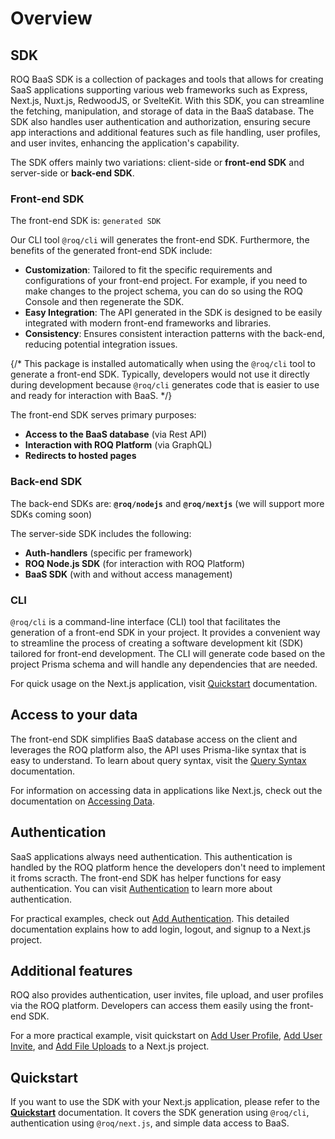 
# Overview

## SDK

ROQ BaaS SDK is a collection of packages and tools that allows for creating SaaS applications supporting various web frameworks such as Express, Next.js, Nuxt.js, RedwoodJS, or SvelteKit. With this SDK, you can streamline the fetching, manipulation, and storage of data in the BaaS database. The SDK also handles user authentication and authorization, ensuring secure app interactions and additional features such as file handling, user profiles, and user invites, enhancing the application's capability.

The SDK offers mainly two variations: client-side or **front-end SDK** and server-side or **back-end SDK**.

### Front-end SDK

The front-end SDK is: `generated SDK`

Our CLI tool `@roq/cli` will generates the front-end SDK. Furthermore, the benefits of the generated front-end SDK include:

- **Customization**: Tailored to fit the specific requirements and configurations of your front-end project. For example, if you need to make changes to the project schema, you can do so using the ROQ Console and then regenerate the SDK.
- **Easy Integration**: The API generated in the SDK is designed to be easily integrated with modern front-end frameworks and libraries.
- **Consistency**: Ensures consistent interaction patterns with the back-end, reducing potential integration issues.

{/*
<Callout type="info">
This package is installed automatically when using the `@roq/cli` tool to generate a front-end SDK. Typically, developers would not use it directly during development because `@roq/cli` generates code that is easier to use and ready for interaction with BaaS.
</Callout>
*/}

The front-end SDK serves primary purposes:

- **Access to the BaaS database** (via Rest API)
- **Interaction with ROQ Platform** (via GraphQL)
- **Redirects to hosted pages**



### Back-end SDK

The back-end SDKs are: **`@roq/nodejs`** and **`@roq/nextjs`** (we will support more SDKs coming soon)

The server-side SDK includes the following:

- **Auth-handlers** (specific per framework)
- **ROQ Node.js SDK** (for interaction with ROQ Platform)
- **BaaS SDK** (with and without access management)



### CLI

`@roq/cli` is a command-line interface (CLI) tool that facilitates the generation of a front-end SDK in your project. It provides a convenient way to streamline the process of creating a software development kit (SDK) tailored for front-end development. The CLI will generate code based on the project Prisma schema and will handle any dependencies that are needed.


For quick usage on the Next.js application, visit [Quickstart](/next-js/quickstart) documentation.

## Access to your data

The front-end SDK simplifies BaaS database access on the client and leverages the ROQ platform also, the API uses Prisma-like syntax that is easy to understand. To learn about query syntax, visit the [Query Syntax](/development/sdk/query-syntax) documentation.

For information on accessing data in applications like Next.js, check out the documentation on [Accessing Data](/next-js/accessing-the-data). 

## Authentication

SaaS applications always need authentication. This authentication is handled by the ROQ platform hence the developers don't need to implement it froms scracth. The front-end SDK has helper functions for easy authentication. You can visit [Authentication](/development/sdk/authentication) to learn more about authentication.

For practical examples, check out [Add Authentication](/next-js/add-authentication). This detailed documentation explains how to add login, logout, and signup to a Next.js project.

## Additional features

ROQ also provides authentication, user invites, file upload, and user profiles via the ROQ platform. Developers can access them easily using the front-end SDK.

For a more practical example, visit quickstart on [Add User Profile](/next-js/add-the-user-profile), [Add User Invite](/next-js/add-user-invites), and [Add File Uploads](/next-js/add-file-uploads) to a Next.js project.

## Quickstart

If you want to use the SDK with your Next.js application, please refer to the [**Quickstart**](/next-js/quickstart) documentation. It covers the SDK generation using `@roq/cli`, authentication using `@roq/next.js`, and simple data access to BaaS. 